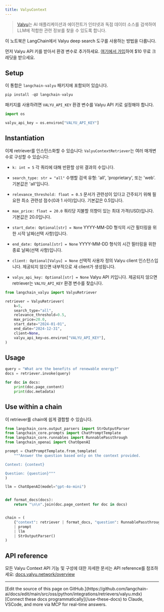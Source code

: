 ```yaml
---
title: ValyuContext
---
```


>[Valyu](https://www.valyu.network/)는 AI 애플리케이션과 에이전트가 인터넷과 독점 데이터 소스를 검색하여 LLM에 적합한 관련 정보를 찾을 수 있도록 합니다.

이 노트북은 LangChain에서 Valyu deep search 도구를 사용하는 방법을 다룹니다.

먼저 Valyu API 키를 받아서 환경 변수로 추가하세요. [여기에서 가입](https://platform.valyu.network/)하여 $10 무료 크레딧을 받으세요.

## Setup

이 통합은 `langchain-valyu` 패키지에 포함되어 있습니다.

```python
pip install -qU langchain-valyu
```

패키지를 사용하려면 `VALYU_API_KEY` 환경 변수를 Valyu API 키로 설정해야 합니다.

```python
import os

valyu_api_key = os.environ["VALYU_API_KEY"]
```

## Instantiation

이제 retriever를 인스턴스화할 수 있습니다:
`ValyuContextRetriever`는 여러 매개변수로 구성할 수 있습니다:

- `k: int = 5`
  각 쿼리에 대해 반환할 상위 결과의 수입니다.

- `search_type: str = "all"`
  수행할 검색 유형: 'all', 'proprietary', 또는 'web'. 기본값은 'all'입니다.

- `relevance_threshold: float = 0.5`
  문서가 관련성이 있다고 간주되기 위해 필요한 최소 관련성 점수(0과 1 사이)입니다. 기본값은 0.5입니다.

- `max_price: float = 20.0`
  쿼리당 지불할 의향이 있는 최대 가격(USD)입니다. 기본값은 20.0입니다.

- `start_date: Optional[str] = None`
  YYYY-MM-DD 형식의 시간 필터링을 위한 시작 날짜(선택 사항)입니다.

- `end_date: Optional[str] = None`
  YYYY-MM-DD 형식의 시간 필터링을 위한 종료 날짜(선택 사항)입니다.

- `client: Optional[Valyu] = None`
  선택적 사용자 정의 Valyu client 인스턴스입니다. 제공되지 않으면 내부적으로 새 client가 생성됩니다.

- `valyu_api_key: Optional[str] = None`
  Valyu API 키입니다. 제공되지 않으면 retriever는 `VALYU_API_KEY` 환경 변수를 찾습니다.

```python
from langchain_valyu import ValyuRetriever

retriever = ValyuRetriever(
    k=5,
    search_type="all",
    relevance_threshold=0.5,
    max_price=20.0,
    start_date="2024-01-01",
    end_date="2024-12-31",
    client=None,
    valyu_api_key=os.environ["VALYU_API_KEY"],
)
```

## Usage

```python
query = "What are the benefits of renewable energy?"
docs = retriever.invoke(query)

for doc in docs:
    print(doc.page_content)
    print(doc.metadata)
```

## Use within a chain

이 retriever를 chain에 쉽게 결합할 수 있습니다.

```python
from langchain_core.output_parsers import StrOutputParser
from langchain_core.prompts import ChatPromptTemplate
from langchain_core.runnables import RunnablePassthrough
from langchain_openai import ChatOpenAI

prompt = ChatPromptTemplate.from_template(
    """Answer the question based only on the context provided.

Context: {context}

Question: {question}"""
)

llm = ChatOpenAI(model="gpt-4o-mini")


def format_docs(docs):
    return "\n\n".join(doc.page_content for doc in docs)


chain = (
    {"context": retriever | format_docs, "question": RunnablePassthrough()}
    | prompt
    | llm
    | StrOutputParser()
)
```

## API reference

모든 Valyu Context API 기능 및 구성에 대한 자세한 문서는 API reference를 참조하세요: [docs.valyu.network/overview](https://docs.valyu.network/overview)

---

<Callout icon="pen-to-square" iconType="regular">
    [Edit the source of this page on GitHub.](https://github.com/langchain-ai/docs/edit/main/src/oss/python/integrations/retrievers/valyu.mdx)
</Callout>
<Tip icon="terminal" iconType="regular">
    [Connect these docs programmatically](/use-these-docs) to Claude, VSCode, and more via MCP for    real-time answers.
</Tip>
